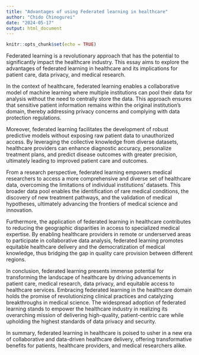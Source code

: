 ```yaml
---
title: "Advantages of using Federated learning in healthcare"
author: "Chido Chinogurei"
date: "2024-05-17"
output: html_document
---
```


```r
knitr::opts_chunk$set(echo = TRUE)
```

Federated learning is a revolutionary approach that has the potential to significantly impact the healthcare industry. This essay aims to explore the advantages of federated learning in healthcare and its implications for patient care, data privacy, and medical research.

In the context of healthcare, federated learning enables a collaborative model of machine learning where multiple institutions can pool their data for analysis without the need to centrally store the data. This approach ensures that sensitive patient information remains within the original institution's domain, thereby addressing privacy concerns and complying with data protection regulations.

Moreover, federated learning facilitates the development of robust predictive models without exposing raw patient data to unauthorized access. By leveraging the collective knowledge from diverse datasets, healthcare providers can enhance diagnostic accuracy, personalize treatment plans, and predict disease outcomes with greater precision, ultimately leading to improved patient care and outcomes.

From a research perspective, federated learning empowers medical researchers to access a more comprehensive and diverse set of healthcare data, overcoming the limitations of individual institutions' datasets. This broader data pool enables the identification of rare medical conditions, the discovery of new treatment pathways, and the validation of medical hypotheses, ultimately advancing the frontiers of medical science and innovation.

Furthermore, the application of federated learning in healthcare contributes to reducing the geographic disparities in access to specialized medical expertise. By enabling healthcare providers in remote or underserved areas to participate in collaborative data analysis, federated learning promotes equitable healthcare delivery and the democratization of medical knowledge, thus bridging the gap in quality care provision between different regions.

In conclusion, federated learning presents immense potential for transforming the landscape of healthcare by driving advancements in patient care, medical research, data privacy, and equitable access to healthcare services. Embracing federated learning in the healthcare domain holds the promise of revolutionizing clinical practices and catalyzing breakthroughs in medical science. The widespread adoption of federated learning stands to empower the healthcare industry in realizing its overarching mission of delivering high-quality, patient-centric care while upholding the highest standards of data privacy and security.

In summary, federated learning in healthcare is poised to usher in a new era of collaborative and data-driven healthcare delivery, offering transformative benefits for patients, healthcare providers, and medical researchers alike.